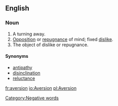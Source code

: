 ==English==
===Noun===
#A turning away.
#[[Opposition]] or [[repugnance]] of mind; fixed [[dislike]].
#The object of dislike or repugnance.

====Synonyms====
*[[antipathy]]
*[[disinclination]]
*[[reluctance]]

[[Category:Negative words]]

[[fr:aversion]]
[[io:Aversion]]
[[pl:Aversion]]